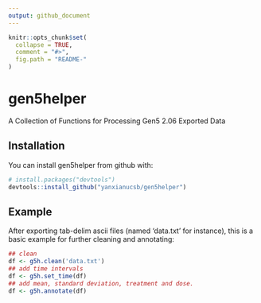 ---
output: github_document
---

<!-- README.md is generated from README.Rmd. Please edit that file -->

```{r, echo = FALSE}
knitr::opts_chunk$set(
  collapse = TRUE,
  comment = "#>",
  fig.path = "README-"
)
```

# gen5helper

A Collection of Functions for Processing Gen5 2.06 Exported Data

## Installation

You can install gen5helper from github with:

```{r gh-installation, eval = FALSE}
# install.packages("devtools")
devtools::install_github("yanxianucsb/gen5helper")
```

## Example

After exporting tab-delim ascii files (named 'data.txt' for instance), this is 
a basic example for further cleaning and annotating:

```{r example, eval=FALSE}
## clean
df <- g5h.clean('data.txt')
## add time intervals
df <- g5h.set_time(df)
## add mean, standard deviation, treatment and dose.
df <- g5h.annotate(df)
```
